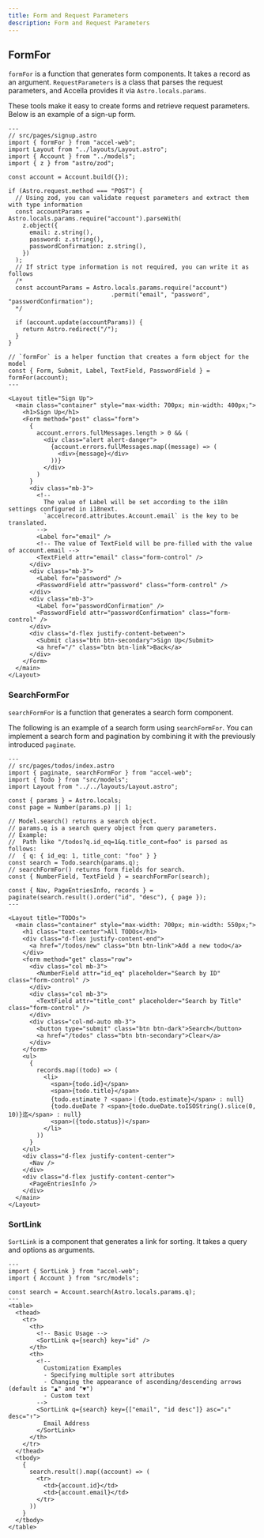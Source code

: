 ```yaml
---
title: Form and Request Parameters
description: Form and Request Parameters
---
```


## FormFor

`formFor` is a function that generates form components. It takes a record as an argument.
`RequestParameters` is a class that parses the request parameters, and Accella provides it via `Astro.locals.params`.

These tools make it easy to create forms and retrieve request parameters.
Below is an example of a sign-up form.

```astro
---
// src/pages/signup.astro
import { formFor } from "accel-web";
import Layout from "../layouts/Layout.astro";
import { Account } from "../models";
import { z } from "astro/zod";

const account = Account.build({});

if (Astro.request.method === "POST") {
  // Using zod, you can validate request parameters and extract them with type information
  const accountParams = Astro.locals.params.require("account").parseWith(
    z.object({
      email: z.string(),
      password: z.string(),
      passwordConfirmation: z.string(),
    })
  );
  // If strict type information is not required, you can write it as follows
  /*
  const accountParams = Astro.locals.params.require("account")
                             .permit("email", "password", "passwordConfirmation");
  */

  if (account.update(accountParams)) {
    return Astro.redirect("/");
  }
}

// `formFor` is a helper function that creates a form object for the model
const { Form, Submit, Label, TextField, PasswordField } = formFor(account);
---

<Layout title="Sign Up">
  <main class="container" style="max-width: 700px; min-width: 400px;">
    <h1>Sign Up</h1>
    <Form method="post" class="form">
      {
        account.errors.fullMessages.length > 0 && (
          <div class="alert alert-danger">
            {account.errors.fullMessages.map((message) => (
              <div>{message}</div>
            ))}
          </div>
        )
      }
      <div class="mb-3">
        <!--
          The value of Label will be set according to the i18n settings configured in i18next.
          `accelrecord.attributes.Account.email` is the key to be translated.
        -->
        <Label for="email" />
        <!-- The value of TextField will be pre-filled with the value of account.email -->
        <TextField attr="email" class="form-control" />
      </div>
      <div class="mb-3">
        <Label for="password" />
        <PasswordField attr="password" class="form-control" />
      </div>
      <div class="mb-3">
        <Label for="passwordConfirmation" />
        <PasswordField attr="passwordConfirmation" class="form-control" />
      </div>
      <div class="d-flex justify-content-between">
        <Submit class="btn btn-secondary">Sign Up</Submit>
        <a href="/" class="btn btn-link">Back</a>
      </div>
    </Form>
  </main>
</Layout>
```

### SearchFormFor

`searchFormFor` is a function that generates a search form component.

The following is an example of a search form using `searchFormFor`. You can implement a search form and pagination by combining it with the previously introduced `paginate`.

```astro
---
// src/pages/todos/index.astro
import { paginate, searchFormFor } from "accel-web";
import { Todo } from "src/models";
import Layout from "../../layouts/Layout.astro";

const { params } = Astro.locals;
const page = Number(params.p) || 1;

// Model.search() returns a search object.
// params.q is a search query object from query parameters.
// Example:
//  Path like "/todos?q.id_eq=1&q.title_cont=foo" is parsed as follows:
//  { q: { id_eq: 1, title_cont: "foo" } }
const search = Todo.search(params.q);
// searchFormFor() returns form fields for search.
const { NumberField, TextField } = searchFormFor(search);

const { Nav, PageEntriesInfo, records } = paginate(search.result().order("id", "desc"), { page });
---

<Layout title="TODOs">
  <main class="container" style="max-width: 700px; min-width: 550px;">
    <h1 class="text-center">All TODOs</h1>
    <div class="d-flex justify-content-end">
      <a href="/todos/new" class="btn btn-link">Add a new todo</a>
    </div>
    <form method="get" class="row">
      <div class="col mb-3">
        <NumberField attr="id_eq" placeholder="Search by ID" class="form-control" />
      </div>
      <div class="col mb-3">
        <TextField attr="title_cont" placeholder="Search by Title" class="form-control" />
      </div>
      <div class="col-md-auto mb-3">
        <button type="submit" class="btn btn-dark">Search</button>
        <a href="/todos" class="btn btn-secondary">Clear</a>
      </div>
    </form>
    <ul>
      {
        records.map((todo) => (
          <li>
            <span>{todo.id}</span>
            <span>{todo.title}</span>
            {todo.estimate ? <span>｜{todo.estimate}</span> : null}
            {todo.dueDate ? <span>{todo.dueDate.toISOString().slice(0, 10)}迄</span> : null}
            <span>({todo.status})</span>
          </li>
        ))
      }
    </ul>
    <div class="d-flex justify-content-center">
      <Nav />
    </div>
    <div class="d-flex justify-content-center">
      <PageEntriesInfo />
    </div>
  </main>
</Layout>
```

### SortLink

`SortLink` is a component that generates a link for sorting. It takes a query and options as arguments.

```astro
---
import { SortLink } from "accel-web";
import { Account } from "src/models";

const search = Account.search(Astro.locals.params.q);
---
<table>
  <thead>
    <tr>
      <th>
        <!-- Basic Usage -->
        <SortLink q={search} key="id" />
      </th>
      <th>
        <!--
          Customization Examples
          - Specifying multiple sort attributes
          - Changing the appearance of ascending/descending arrows (default is "▲" and "▼")
          - Custom text
        -->
        <SortLink q={search} key={["email", "id desc"]} asc="↓" desc="↑">
          Email Address
        </SortLink>
      </th>
    </tr>
  </thead>
  <tbody>
    {
      search.result().map((account) => (
        <tr>
          <td>{account.id}</td>
          <td>{account.email}</td>
        </tr>
      ))
    }
  </tbody>
</table>
```
